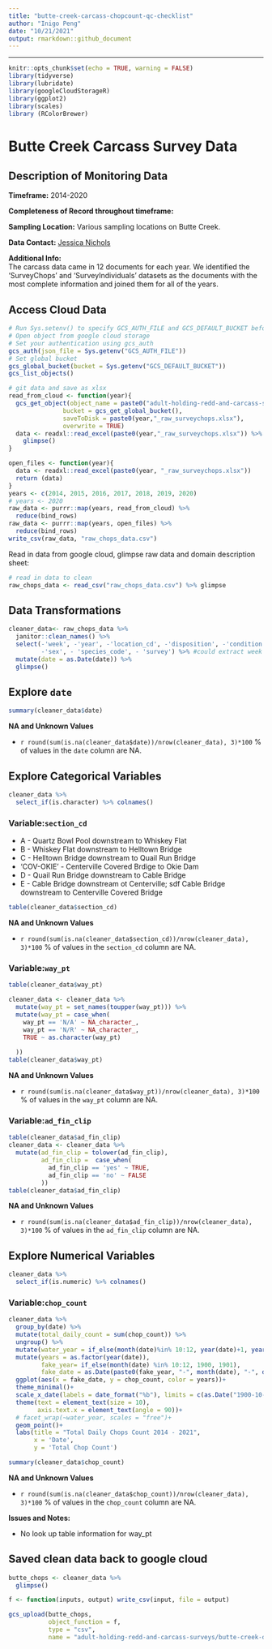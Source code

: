 ```yaml
---
title: "butte-creek-carcass-chopcount-qc-checklist"
author: "Inigo Peng"
date: "10/21/2021"
output: rmarkdown::github_document
---
```

---
```r
knitr::opts_chunk$set(echo = TRUE, warning = FALSE)
library(tidyverse)
library(lubridate)
library(googleCloudStorageR)
library(ggplot2)
library(scales)
library (RColorBrewer)
```
# Butte Creek Carcass Survey Data  

## Description of Monitoring Data

**Timeframe:** 2014-2020


**Completeness of Record throughout timeframe:**  



**Sampling Location:** Various sampling locations on Butte Creek.


**Data Contact:** [Jessica Nichols](mailto::Jessica.Nichols@Wildlife.ca.gov)


**Additional Info:**  
The carcass data came in 12 documents for each year. We identified the 'SurveyChops' and 'SurveyIndividuals' datasets as the documents with the most complete information and joined them for all of the years.

## Access Cloud Data

```r
# Run Sys.setenv() to specify GCS_AUTH_FILE and GCS_DEFAULT_BUCKET before running
# Open object from google cloud storage
# Set your authentication using gcs_auth
gcs_auth(json_file = Sys.getenv("GCS_AUTH_FILE"))
# Set global bucket 
gcs_global_bucket(bucket = Sys.getenv("GCS_DEFAULT_BUCKET"))
gcs_list_objects()

# git data and save as xlsx
read_from_cloud <- function(year){
  gcs_get_object(object_name = paste0("adult-holding-redd-and-carcass-surveys/butte-creek/data-raw/", year, "_SurveyChops.xlsx"),
               bucket = gcs_get_global_bucket(),
               saveToDisk = paste0(year,"_raw_surveychops.xlsx"),
               overwrite = TRUE)
  data <- readxl::read_excel(paste0(year,"_raw_surveychops.xlsx")) %>% 
    glimpse()
}

open_files <- function(year){
  data <- readxl::read_excel(paste0(year, "_raw_surveychops.xlsx"))
  return (data)
}
years <- c(2014, 2015, 2016, 2017, 2018, 2019, 2020)
# years <- 2020
raw_data <- purrr::map(years, read_from_cloud) %>%
  reduce(bind_rows)
raw_data <- purrr::map(years, open_files) %>% 
  reduce(bind_rows)
write_csv(raw_data, "raw_chops_data.csv")
```

Read in data from google cloud, glimpse raw data and domain description sheet: 
```r
# read in data to clean 
raw_chops_data <- read_csv("raw_chops_data.csv") %>% glimpse
```

## Data Transformations


```r
cleaner_data<- raw_chops_data %>%
  janitor::clean_names() %>%
  select(-'week', -'year', -'location_cd', -'disposition', -'condition', -'size_class',
         -'sex', - 'species_code', - 'survey') %>% #could extract week and year from date;all location is the same (upper_cd); all disposition is chopped', all condition decayed, all size class not recorded, all sex is not recorded or unknown, all species_code is spring run chinook
  mutate(date = as.Date(date)) %>% 
  glimpse()
```

## Explore `date`

```r
summary(cleaner_data$date)
```

**NA and Unknown Values**  

*  `r round(sum(is.na(cleaner_data$date))/nrow(cleaner_data), 3)*100` % of values in the `date` column are NA.

## Explore Categorical Variables

```r
cleaner_data %>% 
  select_if(is.character) %>% colnames()
```

### Variable:`section_cd`

* A - Quartz Bowl Pool downstream to Whiskey Flat
* B - Whiskey Flat downstream to Helltown Bridge
* C - Helltown Bridge downstream to Quail Run Bridge
* 'COV-OKIE' - Centerville Covered Brdige to Okie Dam
* D - Quail Run Bridge downstream to Cable Bridge
* E - Cable Bridge downstream ot Centerville; sdf Cable Bridge downstream to Centerville Covered Bridge

```r
table(cleaner_data$section_cd)
```

**NA and Unknown Values**  

*  `r round(sum(is.na(cleaner_data$section_cd))/nrow(cleaner_data), 3)*100` % of values in the `section_cd` column are NA.

### Variable:`way_pt`

```r
table(cleaner_data$way_pt)
```
```r
cleaner_data <- cleaner_data %>%
  mutate(way_pt = set_names(toupper(way_pt))) %>% 
  mutate(way_pt = case_when(
    way_pt == 'N/A' ~ NA_character_,
    way_pt == 'N/R' ~ NA_character_, 
    TRUE ~ as.character(way_pt)
    
  ))
table(cleaner_data$way_pt)
```

**NA and Unknown Values**  

*  `r round(sum(is.na(cleaner_data$way_pt))/nrow(cleaner_data), 3)*100` % of values in the `way_pt` column are NA.

### Variable:`ad_fin_clip`

```r
table(cleaner_data$ad_fin_clip)
cleaner_data <- cleaner_data %>% 
  mutate(ad_fin_clip = tolower(ad_fin_clip),
         ad_fin_clip =  case_when(
           ad_fin_clip == 'yes' ~ TRUE,
           ad_fin_clip == 'no' ~ FALSE
         ))
table(cleaner_data$ad_fin_clip)
```

**NA and Unknown Values**  

*  `r round(sum(is.na(cleaner_data$ad_fin_clip))/nrow(cleaner_data), 3)*100` % of values in the `ad_fin_clip` column are NA.

## Explore Numerical Variables

```r
cleaner_data %>% 
  select_if(is.numeric) %>% colnames()
```

### Variable:`chop_count`
```r

cleaner_data %>% 
  group_by(date) %>% 
  mutate(total_daily_count = sum(chop_count)) %>% 
  ungroup() %>% 
  mutate(water_year = if_else(month(date)%in% 10:12, year(date)+1, year(date))) %>% 
  mutate(years = as.factor(year(date)),
         fake_year= if_else(month(date) %in% 10:12, 1900, 1901),
         fake_date = as.Date(paste0(fake_year, "-", month(date), "-", day(date)))) %>% 
  ggplot(aes(x = fake_date, y = chop_count, color = years))+
  theme_minimal()+
  scale_x_date(labels = date_format("%b"), limits = c(as.Date("1900-10-01"), as.Date("1900-11-01")), date_breaks = "1 month")+
  theme(text = element_text(size = 10),
        axis.text.x = element_text(angle = 90))+
  # facet_wrap(~water_year, scales = "free")+
  geom_point()+
  labs(title = "Total Daily Chops Count 2014 - 2021",
       x = 'Date',
       y = 'Total Chop Count')
```

```r
summary(cleaner_data$chop_count)
```
**NA and Unknown Values**  

*  `r round(sum(is.na(cleaner_data$chop_count))/nrow(cleaner_data), 3)*100` % of values in the `chop_count` column are NA.

**Issues and Notes:**

* No look up table information for way_pt

## Saved clean data back to google cloud

```r
butte_chops <- cleaner_data %>% 
  glimpse()
```
```r
f <- function(inputs, output) write_csv(input, file = output)

gcs_upload(butte_chops,
           object_function = f,
           type = "csv",
           name = "adult-holding-redd-and-carcass-surveys/butte-creek-data/butte_chops.csv")
```


